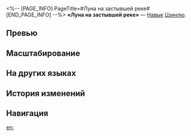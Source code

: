 <%-- [PAGE_INFO]
PageTitle=#Луна на застывшей реке#
[END_PAGE_INFO] --%>
{{Навык Инфобокс
|Название         = Луна на застывшей реке
|Изображение      = Навык Луна на застывшей реке.png
|Персонаж         = Цзинлю
|Тип              = Навык
|Тэг              = Взрывная атака
|УронСтойк        = 20 (основная цель)<br />10
|ЭнергияГен       = 30
|Энергия          = 
|Длительность     = 
|Описание         = Наносит выбранному противнику ледяной урон, равный {{Цвет|Выделенный|125%—275%}} от силы атаки Цзинлю, и наносит соседним целям ледяной урон, равный {{Цвет|Выделенный|62,5%—137,5%}} от её силы атаки. Расходует 1 ур. статуса Сизигия. Использование этого умения не расходует очки навыков.
|Свойство1        = 
|Масштабирование1 = 
}}
'''«Луна на застывшей реке»''' — [[Навык]] [[Цзинлю]].

==Превью==
{{Превью
|Файл = Луна на застывшей реке Превью
}}

==Масштабирование==
{{Масштабирование навыка|тип=Навык
|125%;137.5%;150%;162.5%;175%;187.5%;203.13%;218.75%;234.38%;250%;262.5%;275%;287.5%;300%;312.5%
|62.5%;68.75%;75%;81.25%;87.5%;93.75%;101.56%;109.38%;117.19%;125%;131.25%;137.5%;143.75%;150%;156.25%
}}

==На других языках==
{{На других языках
|en   = Moon On Glacial River
|zhs  = 寒川映月
|zht  = 寒川映月
|ja   = {{Rubi|寒川映月|かんせんえいげつ}}
|ko   = 한천(寒川)에 비친 달
|es   = Reflejo helado de la luna
|fr   = Reflet de lune sur rivière glacée
|ru   = Луна на застывшей реке
|th   = Moon On Glacial River
|vi   = Ánh Trăng Sông Băng
|de   = Gletscherfluss im Mondenschein
|id   = Moon On Glacial River
|pt   = Lua sobre o Rio Glacial
}}

==История изменений==
{{История изменений|3.5}}

==Навигация==
{{Навык Навбокс|Цзинлю}}

[[en:]]